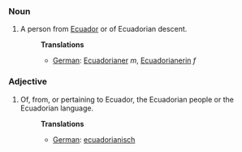 ===Noun===
#A person from [[Ecuador]] or of Ecuadorian descent.
#:'''Translations'''
#:*[[German]]: [[Ecuadorianer]] ''m'', [[Ecuadorianerin]] ''f''

===Adjective===
#Of, from, or pertaining to Ecuador, the Ecuadorian people or the Ecuadorian language.
#:'''Translations'''
#:*[[German]]: [[ecuadorianisch]]